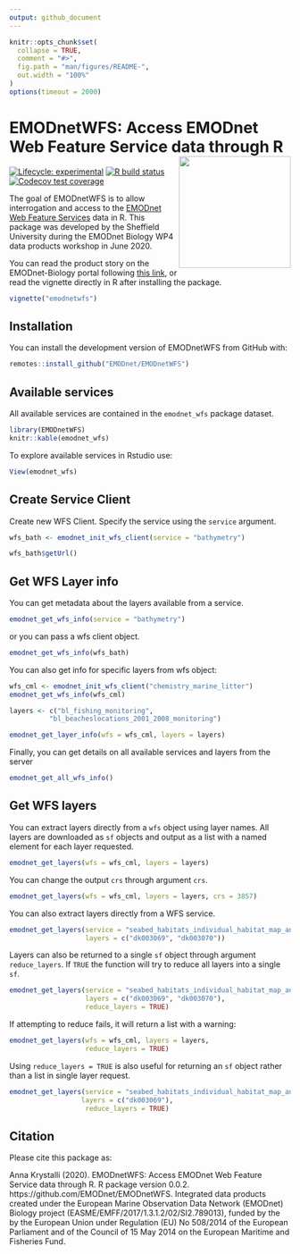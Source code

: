 ```yaml
---
output: github_document
---
```


<!-- README.md is generated from README.Rmd. Please edit that file -->

```r
knitr::opts_chunk$set(
  collapse = TRUE,
  comment = "#>",
  fig.path = "man/figures/README-",
  out.width = "100%"
)
options(timeout = 2000)
```

# EMODnetWFS: Access EMODnet Web Feature Service data through R <img src='man/figures/emodnetwfs.svg' align="right" height="200"/>

<!-- badges: start -->
[![Lifecycle: experimental](https://img.shields.io/badge/lifecycle-experimental-orange.svg)](https://www.tidyverse.org/lifecycle/#experimental)
[![R build status](https://github.com/EMODnet/EMODnetWFS/workflows/R-CMD-check/badge.svg)](https://github.com/EMODnet/EMODnetWFS/actions)
[![Codecov test coverage](https://codecov.io/gh/EMODnet/EMODnetWFS/branch/master/graph/badge.svg)](https://codecov.io/gh/EMODnet/EMODnetWFS?branch=master)
<!-- badges: end -->

The goal of EMODnetWFS is to allow interrogation and access to the [EMODnet Web Feature Services](https://www.emodnet.eu/en/data) data in R. This package was developed by the Sheffield University during the EMODnet Biology WP4 data products workshop in June 2020.

You can read the product story on the EMODnet-Biology portal following [this link](https://www.emodnet-biology.eu/blog/emodnetwfs-access-emodnet-web-feature-service-data-through-r), or read the vignette directly in R after installing the package.

```r
vignette("emodnetwfs")
```


## Installation

You can install the development version of EMODnetWFS from GitHub with:

``` r
remotes::install_github("EMODnet/EMODnetWFS")
```
## Available services

All available services are contained in the `emodnet_wfs` package dataset.


```r
library(EMODnetWFS)
knitr::kable(emodnet_wfs)
```

To explore available services in Rstudio use:
```r
View(emodnet_wfs)
```

## Create Service Client

Create new WFS Client.  Specify the service using the `service` argument. 

```r

wfs_bath <- emodnet_init_wfs_client(service = "bathymetry")

wfs_bath$getUrl()
```

## Get WFS Layer info

You can get metadata about the layers available from a service. 

```r
emodnet_get_wfs_info(service = "bathymetry")
```

or you can pass a wfs client object.

```r
emodnet_get_wfs_info(wfs_bath)
```

You can also get info for specific layers from wfs object:

```r
wfs_cml <- emodnet_init_wfs_client("chemistry_marine_litter")
emodnet_get_wfs_info(wfs_cml)

layers <- c("bl_fishing_monitoring",
          "bl_beacheslocations_2001_2008_monitoring")

emodnet_get_layer_info(wfs = wfs_cml, layers = layers)
```


Finally, you can get details on all available services and layers from the server

```r
emodnet_get_all_wfs_info()
```


## Get WFS layers

You can extract layers directly from a `wfs` object using layer names. All layers are downloaded as `sf` objects and output as a list with a named element for each layer requested.

```r
emodnet_get_layers(wfs = wfs_cml, layers = layers)
```

You can change the output `crs` through argument `crs`.

```r
emodnet_get_layers(wfs = wfs_cml, layers = layers, crs = 3857)

```


You can also extract layers directly from a WFS service.

```r
emodnet_get_layers(service = "seabed_habitats_individual_habitat_map_and_model_datasets",
                   layers = c("dk003069", "dk003070"))

```


Layers can also be returned to a single `sf` object through argument `reduce_layers`.  If `TRUE` the function will try to reduce all layers into a single `sf`.

```r
emodnet_get_layers(service = "seabed_habitats_individual_habitat_map_and_model_datasets",
                   layers = c("dk003069", "dk003070"), 
                   reduce_layers = TRUE)
```

If attempting to reduce fails, it will return a list with a warning:
 
```r
emodnet_get_layers(wfs = wfs_cml, layers = layers,
                   reduce_layers = TRUE)
```

Using `reduce_layers = TRUE` is also useful for returning an `sf` object rather than a list in single layer request.

```r
emodnet_get_layers(service = "seabed_habitats_individual_habitat_map_and_model_datasets",
                  layers = c("dk003069"), 
                   reduce_layers = TRUE)
```


## Citation

Please cite this package as:

Anna Krystalli (2020). EMODnetWFS: Access EMODnet Web Feature Service data through R. R package version 0.0.2. https://github.com/EMODnet/EMODnetWFS. Integrated data products created under the European Marine Observation Data Network (EMODnet) Biology project (EASME/EMFF/2017/1.3.1.2/02/SI2.789013), funded by the by the European Union under Regulation (EU) No 508/2014 of the European Parliament and of the Council of 15 May 2014 on the European Maritime and Fisheries Fund.
